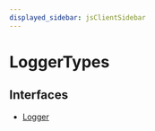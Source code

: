```yaml
---
displayed_sidebar: jsClientSidebar
---
```



# LoggerTypes

## Interfaces

- [Logger](../../LoggerTypes/interfaces/internal.internal-1.LoggerTypes.Logger.mdx)
